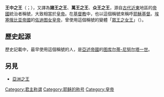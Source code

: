 {{unreferenced|time=2018-01-31T09:28:00+00:00}}
{{西亞、中亞、南亞、北非的貴族等級}}
'''王中之王'''（{{lang-grc|'''βασιλευς των βασιλευοντων'''}}；{{lang-en|'''King of Kings'''}}），又譯為'''諸王之王'''、'''萬王之王'''、'''众王之王'''，源自[[古代近東|古代近東]]地區的[[帝國|帝國]]統治者稱號，大致相當於[[皇帝|皇帝]]。在[[基督教|基督教]]中，也以這個稱號來稱呼[[耶穌基督|耶穌基督]]。[[埃塞俄比亚帝國|埃塞俄比亚帝國]]的[[佐迪图|佐迪图]][[女皇帝|女皇帝]]，曾使用這個稱號的變體「[[女皇帝|眾王之女王]]」（{{lang|en|Queen of Kings}}）。

==歷史起源==
歷史記載中，最早使用這個稱號的人，是[[亞述帝國|亞述帝國]]的[[图库尔蒂-尼努尔塔一世|图库尔蒂-尼努尔塔一世]]。

== 另見 ==
* [[亞洲之王|亞洲之王]]

[[Category:君主称谓|Category:君主称谓]]
[[Category:耶稣的称号|Category:耶稣的称号]]
[[Category:皇帝|Category:皇帝]]